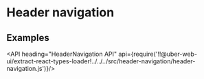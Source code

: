 <!--
Copyright (c) 2018 Uber Technologies, Inc.

This source code is licensed under the MIT license found in the
LICENSE file in the root directory of this source tree.
-->




# Header navigation

## Examples

<Example title="Header Navigation Basic Usage" path="examples/header-navigation/basic.js">
  <BasicHeader />
</Example>

<Example title="Header Navigation with Search" path="examples/header-navigation/with-search.js">
  <WithSearch />
</Example>

<API heading="HeaderNavigation API" api={require('!!@uber-web-ui/extract-react-types-loader!../../../src/header-navigation/header-navigation.js')}/>

